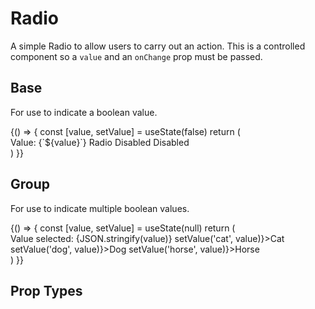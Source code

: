 
<Meta title='Components/Radio' component={Radio} />

# Radio
A simple Radio to allow users to carry out an action. This is a controlled component so a `value` and an `onChange` prop must be passed.

## Base
For use to indicate a boolean value.

<Preview>
  <Story name='Base'>
    {() => {
      const [value, setValue] = useState(false)
      return (
        <div>
          <Text>Value: {`${value}`}</Text>
          <Radio id={'radio'} value={value} onChange={setValue}>Radio</Radio>
          <Radio id={'radio-disabled'} disabled uncontrolled>Disabled</Radio>
          <Radio id={'radio-disabled-checked'} value={true} disabled uncontrolled>Disabled</Radio>
        </div> 
      )
    }}
  </Story>
</Preview>

## Group
For use to indicate multiple boolean values.

<Preview>
  <Story name='Group'>
    {() => {
      const [value, setValue] = useState(null)
      return (
        <div>
          <Text>Value selected: {JSON.stringify(value)}</Text>
          <Radio name={'radio'} value={value === 'cat'} onChange={(value) => setValue('cat', value)}>Cat</Radio>
          <Radio name={'radio'} value={value === 'dog'} onChange={(value) => setValue('dog', value)}>Dog</Radio>
          <Radio name={'radio'} value={value === 'horse'} onChange={(value) => setValue('horse', value)}>Horse</Radio>
        </div>
      )
    }}
  </Story>
</Preview>

## Prop Types

<Props of={Radio} />